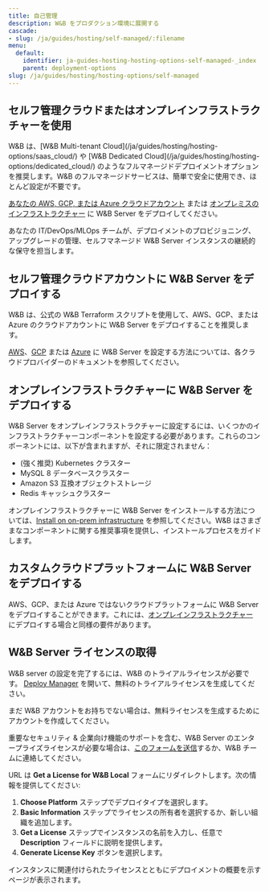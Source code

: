 ```yaml
---
title: 自己管理
description: W&B をプロダクション環境に展開する
cascade:
- slug: /ja/guides/hosting/self-managed/:filename
menu:
  default:
    identifier: ja-guides-hosting-hosting-options-self-managed-_index
    parent: deployment-options
slug: /ja/guides/hosting/hosting-options/self-managed
---
```


## セルフ管理クラウドまたはオンプレインフラストラクチャーを使用

<Note>
W&B は、[W&B Multi-tenant Cloud](/ja/guides/hosting/hosting-options/saas_cloud/) や [W&B Dedicated Cloud](/ja/guides/hosting/hosting-options/dedicated_cloud/) のようなフルマネージドデプロイメントオプションを推奨します。W&B のフルマネージドサービスは、簡単で安全に使用でき、ほとんど設定が不要です。
</Note>

[あなたの AWS, GCP, または Azure クラウドアカウント](#deploy-wb-server-within-self-managed-cloud-accounts) または [オンプレミスのインフラストラクチャー](#deploy-wb-server-in-on-prem-infrastructure) に W&B Server をデプロイしてください。

あなたの IT/DevOps/MLOps チームが、デプロイメントのプロビジョニング、アップグレードの管理、セルフマネージド W&B Server インスタンスの継続的な保守を担当します。

## セルフ管理クラウドアカウントに W&B Server をデプロイする

W&B は、公式の W&B Terraform スクリプトを使用して、AWS、GCP、または Azure のクラウドアカウントに W&B Server をデプロイすることを推奨します。

[AWS](/ja/guides/hosting/self-managed/aws-tf/)、[GCP](/ja/guides/hosting/self-managed/gcp-tf/) または [Azure](/ja/guides/hosting/self-managed/azure-tf/) に W&B Server を設定する方法については、各クラウドプロバイダーのドキュメントを参照してください。

## オンプレインフラストラクチャーに W&B Server をデプロイする

W&B Server をオンプレインフラストラクチャーに設定するには、いくつかのインフラストラクチャーコンポーネントを設定する必要があります。これらのコンポーネントには、以下が含まれますが、それに限定されません：

- (強く推奨) Kubernetes クラスター
- MySQL 8 データベースクラスター
- Amazon S3 互換オブジェクトストレージ
- Redis キャッシュクラスター

オンプレインフラストラクチャーに W&B Server をインストールする方法については、[Install on on-prem infrastructure](/ja/guides/hosting/self-managed/bare-metal/) を参照してください。W&B はさまざまなコンポーネントに関する推奨事項を提供し、インストールプロセスをガイドします。

## カスタムクラウドプラットフォームに W&B Server をデプロイする

AWS、GCP、または Azure ではないクラウドプラットフォームに W&B Server をデプロイすることができます。これには、[オンプレインフラストラクチャー](#deploy-wb-server-in-on-prem-infrastructure) にデプロイする場合と同様の要件があります。

## W&B Server ライセンスの取得

W&B server の設定を完了するには、W&B のトライアルライセンスが必要です。 [Deploy Manager](https://deploy.wandb.ai/deploy) を開いて、無料のトライアルライセンスを生成してください。

<Note>
まだ W&B アカウントをお持ちでない場合は、無料ライセンスを生成するためにアカウントを作成してください。

重要なセキュリティ & 企業向け機能のサポートを含む、W&B Server のエンタープライズライセンスが必要な場合は、[このフォームを送信](https://wandb.ai/site/for-enterprise/self-hosted-trial)するか、W&B チームに連絡してください。
</Note>

URL は **Get a License for W&B Local** フォームにリダイレクトします。次の情報を提供してください:

1. **Choose Platform** ステップでデプロイタイプを選択します。
2. **Basic Information** ステップでライセンスの所有者を選択するか、新しい組織を追加します。
3. **Get a License** ステップでインスタンスの名前を入力し、任意で **Description** フィールドに説明を提供します。
4. **Generate License Key** ボタンを選択します。

インスタンスに関連付けられたライセンスとともにデプロイメントの概要を示すページが表示されます。